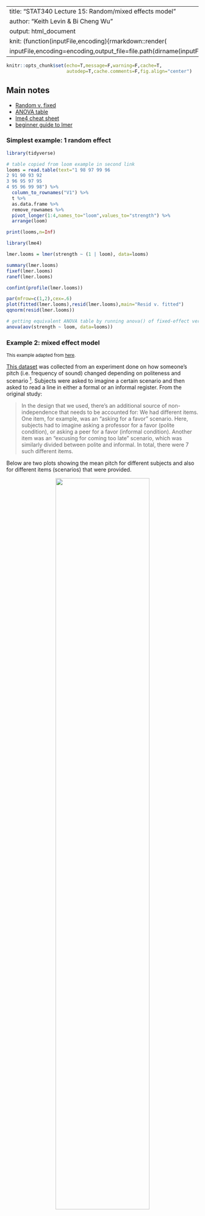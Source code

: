 
---
title: "STAT340 Lecture 15: Random/mixed effects model"
author: "Keith Levin & Bi Cheng Wu"
output: html_document
knit: (function(inputFile,encoding){rmarkdown::render(
  inputFile,encoding=encoding,output_file=file.path(dirname(inputFile),'index.html'))})
---

<style>
div.main-container{padding-bottom:500px}
</style>

```r
knitr::opts_chunk$set(echo=T,message=F,warning=F,cache=T,
                      autodep=T,cache.comments=F,fig.align="center")
```

## Main notes

 - [Random v. fixed](https://www.zoology.ubc.ca/~bio501/R/lecturepdf/05.Models%20with%20random%20effects.pdf)
 - [ANOVA table](https://www.stat.purdue.edu/~minzhang/514-Spring08/lecture%20notes/lec13-RandomEffects.pdf)
 - [lme4 cheat sheet](http://eshinjolly.com/pymer4/rfx_cheatsheet.html)
 - [beginner guide to lmer](https://rstudio-pubs-static.s3.amazonaws.com/63556_e35cc7e2dfb54a5bb551f3fa4b3ec4ae.html)

### Simplest example: 1 random effect

```r
library(tidyverse)

# table copied from loom example in second link
looms = read.table(text="1 98 97 99 96
2 91 90 93 92
3 96 95 97 95
4 95 96 99 98") %>% 
  column_to_rownames("V1") %>% 
  t %>% 
  as.data.frame %>% 
  remove_rownames %>% 
  pivot_longer(1:4,names_to="loom",values_to="strength") %>% 
  arrange(loom)

print(looms,n=Inf)
```

```r
library(lme4)

lmer.looms = lmer(strength ~ (1 | loom), data=looms)

summary(lmer.looms)
fixef(lmer.looms)
ranef(lmer.looms)

confint(profile(lmer.looms))
```

```r
par(mfrow=c(1,2),cex=.6)
plot(fitted(lmer.looms),resid(lmer.looms),main="Resid v. fitted")
qqnorm(resid(lmer.looms))
```

```r
# getting equivalent ANOVA table by running anova() of fixed-effect version
anova(aov(strength ~ loom, data=looms))
```


### Example 2: mixed effect model

<small>This example adapted from [here](https://bodowinter.com/tutorial/bw_LME_tutorial2.pdf).</small>

[This dataset](https://pastebin.com/raw/SC6Likfa) was collected from an experiment done on how someone's pitch (i.e. frequency of sound) changed depending on politeness and scenario ^[https://www.researchgate.net/publication/256935591_The_phonetic_profile_of_Korean_formal_and_informal_speech_registers]. Subjects were asked to imagine a certain scenario and then asked to read a line in either a formal or an informal register. From the original study:

>  In the design that we used, there’s an additional source of non-independence that needs to be accounted for: We had different items. One item, for example, was an “asking for a favor” scenario. Here, subjects had to imagine asking a professor for a favor (polite condition), or asking a peer for a favor (informal condition). Another item was an “excusing for coming too late” scenario, which was similarly divided between polite and informal. In total, there were 7 such different items.

Below are two plots showing the mean pitch for different subjects and also for different items (scenarios) that were provided.

<center><img src="subjects.png" style="width:70%"/></center>
<center><img src="items.png" style="width:70%;margin-top:30px;margin-bottom:30px;"/></center>

In the original paper, the researcher decided to fit **politeness and sex as fixed effects** (because they represent two specific levels of interest that could bet reated as having fixed, constant values over the entire population), and to fit the **subjects and items as random effects** (because these represent a sample of non-specific levels whose specific values are NOT interesting, and which are drawn from a group of many other possible subjects/items). They arrived at a model equation like this:

> pitch ~ politeness + sex + (1 | subject) + (1 | item) + e

This is called a mixed effects model due to the presence of **both random and fixed effects**. The flexibility of these mixed effect model structures allows you to more accurately represent the experimental design and thus the variance structure of the data.

Boxplots showing the breakdown of mean pitch by politeness and sex.

<center><img src="boxplot.png" style="width:50%"/></center>

```r
politeness = read_csv("https://pastebin.com/raw/SC6Likfa")

lmer.polite = lmer(frequency~attitude+gender+(1|subject)+(1|scenario), data=politeness)
summary(lmer.polite)

ranef(lmer.polite)
fixef(lmer.polite)
```

Unfortunately, computing $p$-values becomes slightly more complicated, and there's different approaches. One of the easier approaches is to use a likelihood ratio test. We **fit two versions of the model, one with the term we want to test, and one without**, and then use the `anova()` function to compare the two. For `lmer()` fits, make sure to set **REML=FALSE** in the fit (two fits with REML=TRUE cannot be compared against each other).

For this example, we wish to find if politeness affects pitch, so we can compare the following models against each other:

```r
lmer.polite.reduced = lmer(frequency~gender+(1|subject)+(1|scenario), data=politeness, REML=FALSE)
lmer.polite.full    = lmer(frequency~attitude+gender+(1|subject)+(1|scenario), data=politeness, REML=FALSE)

anova(lmer.polite.reduced,lmer.polite.full)
```

This could be interpreted in the following way:

> “… politeness affected pitch (χ2 (1)=11.62, p=0.00065), lowering it by about 19.7 Hz ± 5.6 (standard errors) …”




